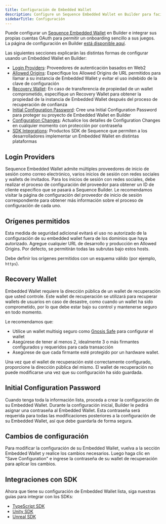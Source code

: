 ```yaml
---
title: Configuración de Embedded Wallet
description: Configure un Sequence Embedded Wallet en Builder para facilitar la incorporación de usuarios a sus juegos integrando cuentas OAuth. Aprenda a configurar proveedores de inicio de sesión como Google Auth y Apple Auth, especifique orígenes permitidos para mayor seguridad, configure un wallet de recuperación y cree una configuración inicial.
sidebarTitle: Configuración
---
```


Puede configurar un [Sequence Embedded Wallet](https://sequence.build/project/default/embedded-wallet?tab=config) en Builder e integrar sus propias cuentas OAuth para permitir un onboarding sencillo a sus juegos. La página de configuración en Builder [está disponible aquí](https://sequence.build/project/default/embedded-wallet).

Las siguientes secciones explicarán las distintas formas de configurar usando un Embedded Wallet en Builder:
- [Login Providers](/solutions/builder/embedded-wallet#login-providers): Proveedores de autenticación basados en Web2
- [Allowed Origins](/solutions/builder/embedded-wallet#allowed-origins): Especifique los Allowed Origins de URL permitidos para llamar a su instancia de Embedded Wallet y evitar el uso indebido de la clave de configuración
- [Recovery Wallet](/solutions/builder/embedded-wallet#recovery-wallet): En caso de transferencia de propiedad de un wallet comprometido, especifique un Recovery Wallet para obtener la propiedad de la instancia de Embedded Wallet después del proceso de recuperación de confianza
- [Initial Configuration Password](/solutions/builder/embedded-wallet#initial-configuration-password): Cree una Initial Configuration Password para proteger su proyecto de Embedded Wallet en Builder
- [Configuration Changes](/solutions/builder/embedded-wallet#configuration-changes): Actualice los detalles de Configuration Changes en cualquier momento con protección por contraseña
- [SDK Integrations](/solutions/builder/embedded-wallet#sdk-integrations): Productos SDK de Sequence que permiten a los desarrolladores implementar un Embedded Wallet en distintas plataformas

## Login Providers
Sequence Embedded Wallet admite múltiples proveedores de inicio de sesión como correo electrónico, varios inicios de sesión con redes sociales y wallets de invitados. Para los inicios de sesión con redes sociales, debe realizar el proceso de configuración del proveedor para obtener un ID de cliente específico que se pasará a Sequence Builder. Le recomendamos visitar la página de configuración del proveedor de inicio de sesión correspondiente para obtener más información sobre el proceso de configuración de cada uno.

## Orígenes permitidos
Esta medida de seguridad adicional evitará el uso no autorizado de la configuración de su embedded wallet fuera de los dominios que haya autorizado. Agregue cualquier URL de desarrollo y producción en Allowed Origins. Por defecto, se permitirán todas las subrutas bajo estos hosts.

Debe definir los orígenes permitidos con un esquema válido (por ejemplo, `https`).

## Recovery Wallet
Embedded Wallet requiere la dirección pública de un wallet de recuperación que usted controle. Este wallet de recuperación se utilizará para recuperar wallets de usuarios en caso de desastre, como cuando un wallet ha sido comprometido, por lo que debe estar bajo su control y mantenerse seguro en todo momento.

Le recomendamos que:
- Utilice un wallet multisig seguro como [Gnosis Safe](https://safe.global/) para configurar el wallet
- Asegúrese de tener al menos 2, idealmente 3 o más firmantes configurados y requeridos para cada transacción
- Asegúrese de que cada firmante esté protegido por un hardware wallet.

Una vez que el wallet de recuperación esté correctamente configurado, proporcione la dirección pública del mismo. El wallet de recuperación no puede modificarse una vez que su configuración ha sido guardada.

## Initial Configuration Password
Cuando tenga toda la información lista, proceda a crear la configuración de su Embedded Wallet. Durante la configuración inicial, Builder le pedirá asignar una contraseña al Embedded Wallet. Esta contraseña será requerida para todas las modificaciones posteriores a la configuración de su Embedded Wallet, así que debe guardarla de forma segura.

## Cambios de configuración
Para modificar la configuración de su Embedded Wallet, vuelva a la sección Embedded Wallet y realice los cambios necesarios. Luego haga clic en "Save Configuration" e ingrese la contraseña de su wallet de recuperación para aplicar los cambios.

## Integraciones con SDK
Ahora que tiene su configuración de Embedded Wallet lista, siga nuestras guías para integrar con los SDKs:
- [TypeScript SDK](/solutions_old/wallets/embedded-wallet/overview)
- [Unity SDK](/sdk/unity/overview)
- [Unreal SDK](/sdk/unreal/overview)